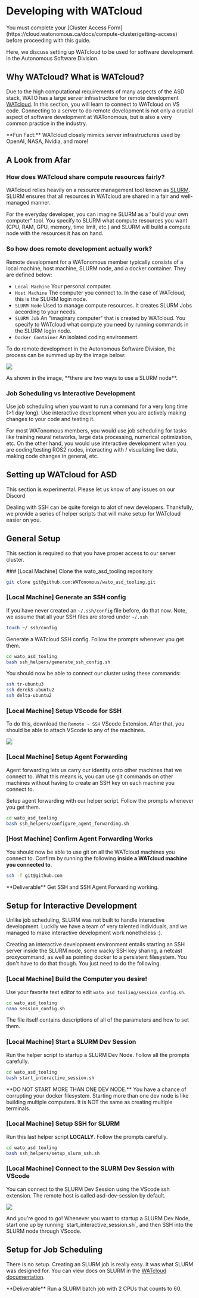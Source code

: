 # Developing with WATcloud

 
<Callout type="error" emoji="️❗">
  You must complete your [Cluster Access Form](https://cloud.watonomous.ca/docs/compute-cluster/getting-access) before proceeding with this guide.
</Callout>

Here, we discuss setting up WATcloud to be used for software development in the Autonomous Software Division.

## Why WATcloud? What is WATcloud?
Due to the high computational requirements of many aspects of the ASD stack, WATO has a large server infrastructure for remote development [WATcloud](https://cloud.watonomous.ca/). In this section, you will learn to connect to WATcloud on VS code. Connecting to a server to do remote development is not only a crucial aspect of software development at WATonomous, but is also a very common practice in the industry.
 
<Callout type="info" emoji="ℹ️">
  **Fun Fact:** WATcloud closely mimics server infrastructures used by OpenAI, NASA, Nvidia, and more!
</Callout>

## A Look from Afar
### How does WATcloud share compute resources fairly?
WATcloud relies heavily on a resource management tool known as [SLURM](https://slurm.schedmd.com/overview.html). SLURM ensures that all resources in WATcloud are shared in a fair and well-managed manner.

For the everyday developer, you can imagine SLURM as a "build your own computer" tool. You specify to SLURM what compute resources you want (CPU, RAM, GPU, memory, time limit, etc.) and SLURM will build a compute node with the resources it has on hand.

### So how does remote development actually work?

Remote development for a WATonomous member typically consists of a local machine, host machine, SLURM node, and a docker container. They are defined below:

- `Local Machine` Your personal computer. 
- `Host Machine` The computer you connect to. In the case of WATcloud, this is the SLURM login node.
- `SLURM Node` Used to manage compute resources. It creates SLURM Jobs according to your needs.
- `SLURM Job` An "imaginary computer" that is created by WATcloud. You specify to WATcloud what compute you need by running commands in the SLURM login node.
- `Docker Container` An isolated coding environment.

To do remote development in the Autonomous Software Division, the process can be summed up by the image below:

![](../../public/assets/watcloud_afar.jpg)

<Callout type="warning" emoji="⚠️">
  As shown in the image, **there are two ways to use a SLURM node**.
</Callout>

### Job Scheduling vs Interactive Development
Use job scheduling when you want to run a command for a very long time (>1 day long). Use interactive development when you are actively making changes to your code and testing it.

For most WATonomous members, you would use job scheduling for tasks like training neural networks, large data processing, numerical optimization, etc. On the other hand, you would use interactive development when you are coding/testing ROS2 nodes, interacting with / visualizing live data, making code changes in general, etc.

## Setting up WATcloud for ASD

<Callout type="warning" emoji="⚠️">
  This section is experimental. Please let us know of any issues on our Discord
</Callout>

Dealing with SSH can be quite foreign to alot of new developers. Thankfully, we provide a series of helper scripts that will make setup for WATcloud easier on you.

## General Setup


This section is required so that you have proper access to our server cluster.
 
<Steps>
### [Local Machine] Clone the wato_asd_tooling repository
 
```bash
git clone git@github.com:WATonomous/wato_asd_tooling.git
```
 
### [Local Machine] Generate an SSH config

If you have never created an `~/.ssh/config` file before, do that now. Note, we assume that all your SSH files are stored under `~/.ssh`

```bash
touch ~/.ssh/config
```

Generate a WATcloud SSH config. Follow the prompts whenever you get them.

```bash
cd wato_asd_tooling
bash ssh_helpers/generate_ssh_config.sh
```

You should now be able to connect our cluster using these commands:
```bash
ssh tr-ubuntu3
ssh derek3-ubuntu2
ssh delta-ubuntu2
```

### [Local Machine] Setup VScode for SSH
To do this, download the `Remote - SSH` VScode Extension. After that, you should be able to attach VScode to any of the machines.

![](../../public/assets/vscode_ssh.gif)

### [Local Machine] Setup Agent Forwarding

Agent forwarding lets us carry our identity onto other machines that we connect to. What this means is, you can use git commands on other machines without having to create an SSH key on each machine you connect to.

Setup agent forwarding with our helper script. Follow the prompts whenever you get them.

```bash
cd wato_asd_tooling
bash ssh_helpers/configure_agent_forwarding.sh
```

### [Host Machine] Confirm Agent Forwarding Works

You should now be able to use git on all the WATcloud machines you connect to. Confirm by running the following **inside a WATcloud machine you connected to**.
```bash
ssh -T git@github.com
```
</Steps>

<Callout type="default" emoji="✏️">
  **Deliverable** Get SSH and SSH Agent Forwarding working.
</Callout>

## Setup for Interactive Development
Unlike job scheduling, SLURM was not built to handle interactive development. Luckily we have a team of very talented individuals, and we managed to make interactive development work nonetheless :).

Creating an interactive development environment entails starting an SSH server inside the SLURM node, some wacky SSH key sharing, a netcast proxycommand, as well as pointing docker to a persistent filesystem. You don't have to do that though. You just need to do the following.
 
<Steps>

### [Local Machine] Build the Computer you desire!
Use your favorite text editor to edit `wato_asd_tooling/session_config.sh`.

```bash
cd wato_asd_tooling
nano session_config.sh
```

The file itself contains descriptions of all of the parameters and how to set them.

### [Local Machine] Start a SLURM Dev Session
 
Run the helper script to startup a SLURM Dev Node. Follow all the prompts carefully.
```bash
cd wato_asd_tooling
bash start_interactive_session.sh
```

<Callout type="error" emoji="🚫">
  **DO NOT START MORE THAN ONE DEV NODE.** You have a chance of corrupting your docker filesystem. Starting more than one dev node is like building multiple computers. It is NOT the same as creating multiple terminals.
</Callout>

### [Local Machine] Setup SSH for SLURM
Run this last helper script **LOCALLY**. Follow the prompts carefully.

```bash
cd wato_asd_tooling
bash ssh_helpers/setup_slurm_ssh.sh
```

### [Local Machine] Connect to the SLURM Dev Session with VScode
You can connect to the SLURM Dev Session using the VScode ssh extension. The remote host is called asd-dev-session by default.

![](../../public/assets/slurm_dev.gif)

</Steps>

<Callout type="default">
  And you're good to go! Whenever you want to startup a SLURM Dev Node, start one up by running `start_interactive_session.sh`, and then SSH into the SLURM node through VScode.
</Callout>


## Setup for Job Scheduling
There is no setup. Creating an SLURM job is really easy. It was what SLURM was designed for. You can view docs on SLURM in the [WATcloud documentation](https://cloud.watonomous.ca/docs/compute-cluster/slurm).

<Callout type="default" emoji="✏️">
  **Deliverable** Run a SLURM batch job with 2 CPUs that counts to 60.
</Callout>
